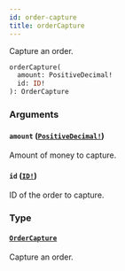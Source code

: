 ```yaml
---
id: order-capture
title: orderCapture
---
```


Capture an order.

```graphql
orderCapture(
  amount: PositiveDecimal!
  id: ID!
): OrderCapture

```

### Arguments

#### `amount` ([`PositiveDecimal!`](/api-reference/scalars/positive-decimal.mdx))

Amount of money to capture.

#### `id` ([`ID!`](/api-reference/scalars/id.mdx))

ID of the order to capture.

### Type

#### [`OrderCapture`](/api-reference/objects/order-capture.mdx)

Capture an order.
